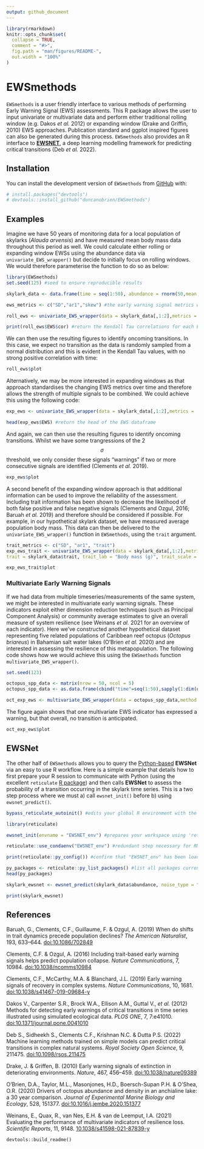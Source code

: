 ```yaml
---
output: github_document
---
```


<!-- README.md is generated from README.Rmd. Please edit that file -->

```r
library(rmarkdown)
knitr::opts_chunk$set(
  collapse = TRUE,
  comment = "#>",
  fig.path = "man/figures/README-",
  out.width = "100%"
)
```

# EWSmethods

<!-- badges: start -->
<!-- badges: end -->

`EWSmethods` is a user friendly interface to various methods of performing Early Warning Signal (EWS) assessments. This R package allows the user to input univariate or multivariate data and perform either traditional rolling window (e.g. Dakos *et al.* 2012) or expanding window (Drake and Griffin, 2010) EWS approaches. Publication standard and ggplot inspired figures can also be generated during this process. `EWSmethods` also provides an R interface to [__EWSNET__](https://ewsnet.github.io), a deep learning modelling framework for predicting critical transitions (Deb *et al.* 2022).

## Installation

You can install the development version of `EWSmethods` from [GitHub](https://github.com/duncanobrien/EWSmethods) with:

``` r
# install.packages("devtools")
# devtools::install_github("duncanobrien/EWSmethods")
```

## Examples

Imagine we have 50 years of monitoring data for a local population of skylarks (*Alauda arvensis*) and have measured mean body mass data throughout this period as well. We could calculate either rolling or expanding window EWSs using the abundance data via `univariate_EWS_wrapper()` but decide to initially focus on rolling windows. We would therefore parameterise the function to do so as below:

```r
library(EWSmethods)
set.seed(125) #seed to ensure reproducible results

skylark_data <- data.frame(time = seq(1:50), abundance = rnorm(50,mean = 100,sd=20), trait = rnorm(50,mean=40,sd=5)) #dummy skylark dataset

ews_metrics <- c("SD","ar1","skew") #the early warning signal metrics we wish to compute

roll_ews <- univariate_EWS_wrapper(data = skylark_data[,1:2],metrics =  ews_metrics,method = "rolling",winsize = 50, ggplotIt =TRUE, y_lab = "Skylark abundance") #lets use a rolling window approach

print(roll_ews$EWS$cor) #return the Kendall Tau correlations for each EWS metric
```

We can then use the resulting figures to identify oncoming transitions. In this case, we  expect no transition as the data is randomly sampled from a normal distribution and this is evident in the Kendall Tau values, with no strong positive correlation with time: 

```r
roll_ews$plot
```
  
Alternatively, we may be more interested in expanding windows as that approach standardises the changing EWS metrics over time and therefore allows the strength of multiple signals to be combined. We could achieve this using the following code:

```r
exp_ews <- univariate_EWS_wrapper(data = skylark_data[,1:2],metrics =  ews_metrics,method = "expanding",burn_in = 10, threshold = 2, tail.direction = "one.tailed", ggplotIt =TRUE, y_lab = "Skylark abundance") #lets use a rolling window approach

head(exp_ews$EWS) #return the head of the EWS dataframe
```

And again, we can then use the resulting figures to identify oncoming transitions. Whilst we have some trangressions of the 2$$\sigma$$ threshold, we only consider these signals "warnings" if two or more consecutive signals are identified (Clements *et al.* 2019).

```r
exp_ews$plot
```

A second benefit of the expanding window approach is that additional information can be used to improve the reliability of the assessment. Including trait information has been shown to decrease the likelihood of both false positive and false negative signals (Clements and Ozgul, 2016; Baruah *et al.* 2019) and therefore should be considered if possible. For example, in our hypothetical skylark dataset, we have measured average population body mass. This data can then be delivered to the `univariate_EWS_wrapper()` function in `EWSmethods`, using the `trait` argument.

```r

trait_metrics <- c("SD", "ar1", "trait")
exp_ews_trait <- univariate_EWS_wrapper(data = skylark_data[,1:2],metrics =  trait_metrics,method = "expanding",burn_in = 10, threshold = 2, tail.direction = "one.tailed", ggplotIt =TRUE, y_lab = "Skylark abundance",
trait = skylark_data$trait, trait_lab = "Body mass (g)", trait_scale = 5)

```
```r
exp_ews_trait$plot
```

### Multivariate Early Warning Signals

If we had data from multiple timeseries/measurements of the same system, we might be interested in multivariate early warning signals. These indicators exploit either dimension reduction techniques (such as Principal Component Analysis) or community average estimates to give an overall measure of system resilience (see Weinans *et al.* 2021 for an overview of each indicator). Here we've constructed another hypothetical dataset representing five related populations of Caribbean reef octopus (*Octopus briareus*) in Bahamian salt water lakes (O'Brien *et al.* 2020) and are interested in assessing the resilience of this metapopulation. The following code shows how we would achieve this using the `EWSmethods` function `multivariate_EWS_wrapper()`. 

```r
set.seed(123)

octopus_spp_data <- matrix(nrow = 50, ncol = 5)
octopus_spp_data <- as.data.frame(cbind("time"=seq(1:50),sapply(1:dim(octopus_spp_data)[2], function(x){octopus_spp_data[,x] <- rnorm(50,mean=500,sd=200)}))) #create our hypothetical, uncollapsing ecosystem

oct_exp_ews <- multivariate_EWS_wrapper(data = octopus_spp_data,method = "expanding",threshold = 2, tail.direction = "one.tailed",ggplotIt = TRUE) #lets use an expanding window approach
```

The figure again shows that one multivariate EWS indicator has expressed a warning, but that overall, no transition is anticipated.
```r
oct_exp_ews$plot
```

## EWSNet

The other half of `EWSmethods` allows you to query the [Python-based](https://www.python.org) __EWSNet__ via an easy to use R workflow. Here is a simple example that details how to first prepare your R session to communicate with Python (using the excellent `reticulate` [R package](https://rstudio.github.io/reticulate/)) and then calls __EWSNet__ to assess the probability of a transition occurring in the skylark time series. This is a two step process where we must a) call `ewsnet_init()` before b) using `ewsnet_predict()`.

```r
bypass_reticulate_autoinit() #edits your global R environment with the line: RETICULATE_AUTOCONFIGURE = "FALSE". This ensures 'reticulate' does not load a python environment until 'ewsnet_init()' has been called

library(reticulate)

ewsnet_init(envname = "EWSNET_env") #prepares your workspace using 'reticulate' and asks to install Anaconda (if no appropriate Python found) and/or a Python environment before activating that environment with the necessary Python packages

reticulate::use_condaenv("EWSNET_env") #redundant step necessary for RMarkdown

print(reticulate::py_config()) #confirm that "EWSNET_env" has been loaded

py_packages <- reticulate::py_list_packages() #list all packages currently loaded in to "EWSNET_env"
head(py_packages)

skylark_ewsnet <- ewsnet_predict(skylark_data$abundance, noise_type = "W", ensemble = 25, envname = "EWSNET_env") #perform EWSNet assessment using white noise and all 25 models. The envname should match ewsnet_init()

print(skylark_ewsnet)

```

## References 

Baruah, G., Clements, C.F., Guillaume, F. & Ozgul, A. (2019) When do shifts in trait dynamics precede population declines? *The American Naturalist*, 193, 633–644. [doi:10.1086/702849](https://www.journals.uchicago.edu/doi/10.1086/702849)  

Clements, C.F. & Ozgul, A. (2016) Including trait-based early warning signals helps predict population collapse. *Nature Communications*, 7, 10984. [doi:10.1038/ncomms10984](https://www.nature.com/articles/ncomms10984)  

Clements, C.F., McCarthy, M.A. & Blanchard, J.L. (2019) Early warning signals of recovery in complex systems. *Nature Communications*, 10, 1681. [doi:10.1038/s41467-019-09684-y](https://www.nature.com/articles/s41467-019-09684-y)  

Dakos V., Carpenter S.R., Brock W.A., Ellison A.M., Guttal V., *et al.* (2012) Methods for detecting early warnings of critical transitions in time series illustrated using simulated ecological data. *PLOS ONE*, 7, 7:e41010. [doi:10.1371/journal.pone.0041010](https://journals.plos.org/plosone/article?id=10.1371/journal.pone.0041010)

Deb S., Sidheekh S., Clements C.F., Krishnan N.C. & Dutta P.S. (2022) Machine learning methods trained on simple models can predict critical transitions in complex natural systems. *Royal Society Open Science*, 9, 211475. [doi:10.1098/rsos.211475](https://royalsocietypublishing.org/doi/10.1098/rsos.211475)

Drake, J. & Griffen, B. (2010) Early warning signals of extinction in deteriorating environments. *Nature*, 467, 456–459. [doi:10.1038/nature09389](https://www.nature.com/articles/nature09389)

O’Brien, D.A., Taylor, M.L., Masonjones, H.D., Boersch-Supan P.H. & O’Shea, O.R. (2020) Drivers of octopus abundance and density in an anchialine lake: a 30 year comparison. *Journal of Experimental Marine Biology and Ecology*, 528, 151377. [doi:10.1016/j.jembe.2020.151377](https://www.sciencedirect.com/science/article/pii/S0022098120300356)

Weinans, E., Quax, R., van Nes, E.H. & van de Leemput, I.A. (2021) Evaluating the performance of multivariate indicators of resilience loss. *Scientific Reports*, 11, 9148. [10.1038/s41598-021-87839-y](https://www.nature.com/articles/s41598-021-87839-y)

`devtools::build_readme()` 
